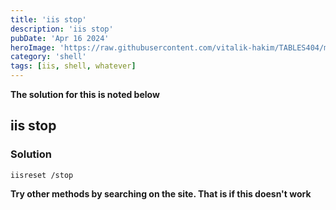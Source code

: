 ```yaml
---
title: 'iis stop'
description: 'iis stop'
pubDate: 'Apr 16 2024'
heroImage: 'https://raw.githubusercontent.com/vitalik-hakim/TABLES404/main/error_b/SHELL.jpg'
category: 'shell'
tags: [iis, shell, whatever]
---
```


**The solution for this is noted below**

## iis stop

### Solution

```shell
iisreset /stop
```

**Try other methods by searching on the site. That is if this doesn't work**
